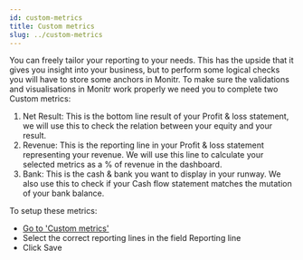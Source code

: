 ```yaml
---
id: custom-metrics
title: Custom metrics
slug: ../custom-metrics
---
```



You can freely tailor your reporting to your needs. 
This has the upside that it gives you insight into your business, but to perform some logical checks you will have to store some anchors in Monitr.
To make sure the validations and visualisations in Monitr work properly we need you to complete two Custom metrics:
1. Net Result: This is the bottom line result of your Profit & loss statement, we will use this to check the relation between your equity and your result.
1. Revenue: This is the reporting line in your Profit & loss statement representing your revenue. We will use this line to calculate your selected metrics as a % of revenue in the dashboard.
1. Bank: This is the cash & bank you want to display in your runway. We also use this to check if your Cash flow statement matches the mutation of your bank balance.

To setup these metrics:
- [Go to 'Custom metrics'](https://app.monitr.be/dashboard/organisations/entities/definitions/custom_metrics)
- Select the correct reporting lines in the field Reporting line
- Click <PrimaryButton>Save</PrimaryButton>